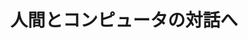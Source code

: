﻿---
title: "人間とコンピュータの対話へ"
category: "その他"
vol: 73
interviewee: "新田 克己"
url: "http://www.dis.titech.ac.jp/special/nitta.html"
tags: ["人間","システム","情報","コンピュータ","人工知能"]
pdf: "73-3-nitta.pdf"
career: ""
preface: "コンピュータに人間の思考に近い情報処理をさ せ、実際の社会問題を解決するには、問題に関連 する情報を分析し、それに合わせて人工知能の技 術を用いてさまざまなシステムを作り、さらにそ れらを適切に組み合わせることが必要となる。 新田研究室では、人工知能の技術と、それらを 用いて実際の社会問題を解決する方法についての 研究を行っている。本稿では、新田研究室で行わ れている数多くの研究の中から、先生が特に力を 入れている、調停の司会者の教育を支援するシス テムについて紹介する。"
---
